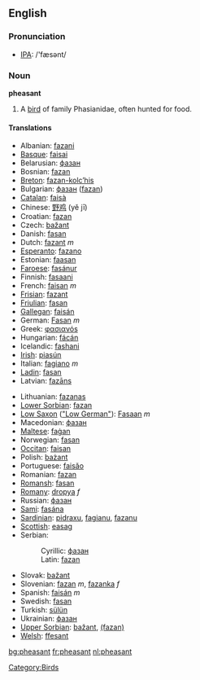 ==English==

=== Pronunciation ===
*[[w:IPA|IPA]]: /'fæsənt/

=== Noun ===
'''pheasant'''
# A [[bird]] of family Phasianidae, often hunted for food.

====Translations====
{{top}}
*Albanian: [[fazani]]
*[[Basque]]: [[faisai]]
*Belarusian: [[фазан]]
*Bosnian: [[fazan#Bosnian|fazan]] {{m}}
*[[Breton]]: [[fazan-kolc’his]]
*Bulgarian: [[фазан]] ([[fazan]])
*[[Catalan]]: [[faisà]]
*Chinese: [[野鸡]] (yě jī)
*Croatian: [[fazan#Croatian|fazan]] {{m}}
*Czech: [[bažant]]
*Danish: [[fasan]]
*Dutch: [[fazant]] ''m''
*[[Esperanto]]: [[fazano]]
*Estonian: [[faasan]]
*[[Faroese]]: [[fasánur]]
*Finnish: [[fasaani]]
*French: [[faisan]] ''m''
*[[Frisian]]: [[fazant]]
*[[Friulian]]: [[fasan]]
*[[Gallegan]]: [[faisán]]
*German: [[Fasan]] ''m''
*Greek: [[φασιανόs]]
*Hungarian: [[fácán]]
*Icelandic: [[fashani]]
*[[Irish]]: [[piasún]]
*Italian: [[fagiano]] ''m''
*[[Ladin]]: [[fasan]]
*Latvian: [[fazāns]]
{{mid}}
*Lithuanian: [[fazanas]]
*[[Lower Sorbian]]: [[fazan]]
*[[Low Saxon]] ([["Low German"]]): [[Fasaan]] ''m''
*Macedonian: [[фазан]]
*[[Maltese]]: [[faġan]]
*Norwegian: [[fasan]]
*[[Occitan]]: [[faisan]]
*Polish: [[bażant]]
*Portuguese: [[faisăo]]
*Romanian: [[fazan]]
*[[Romansh]]: [[fasan]]
*[[Romany]]: [[dropya]] ''f''
*Russian: [[фазан#Russian|фазан]] {{m}}
*[[Sami]]: [[fasána]]
*[[Sardinian]]: [[pidraxu]], [[fagianu]], [[fazanu]]
*[[Scottish]]: [[easag]]
*Serbian:
*:Cyrillic: [[фазан#Serbian|фазан]] {{m}}
*:Latin: [[fazan#Serbian|fazan]] {{m}}
*Slovak: [[bažant]]
*Slovenian: [[fazan]] ''m'', [[fazanka]] ''f''
*Spanish: [[faisán]] ''m''
*Swedish: [[fasan]]
*Turkish: [[sülün]]
*Ukrainian: [[фазан]]
*[[Upper Sorbian]]: [[bažant]], [[(fazan)]]
*[[Welsh]]: [[ffesant]]
{{bottom}}

[[Category:Birds]]

[[bg:pheasant]]
[[fr:pheasant]]
[[nl:pheasant]]